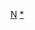 {{Asbox
| image     = Nei Mongol mcp.png
| pix       = 30
| subject   = 
| qualifier = 關於[[内蒙古行政区划]]
| category  = 内蒙古行政区划小作品
| tempsort  = 
| name      = Template:内蒙古行政区划小作品
}}<noinclude>
[[Category:中国各省行政区划小作品模板|N]]
[[Category:内蒙古行政区划模板|*]]
</noinclude>